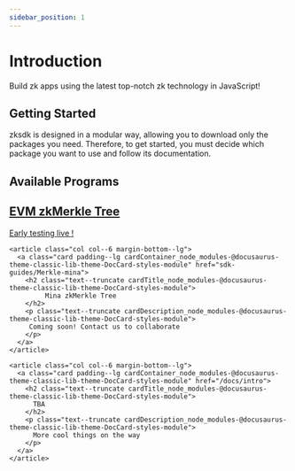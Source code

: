 ```yaml
---
sidebar_position: 1
---
```


# Introduction

Build zk apps using the latest top-notch zk technology in JavaScript!

## Getting Started

zksdk is designed in a modular way, allowing you to download only the packages you need. Therefore, to get started, you must decide which package you want to use and follow its documentation.

## Available Programs
<article class="margin-top--lg">
  <section class="row list_node_modules-@docusaurus-theme-classic-lib-theme-DocCategoryGeneratedIndexPage-styles-module">
    <article class="col col--6 margin-bottom--lg">
      <a class="card padding--lg cardContainer_node_modules-@docusaurus-theme-classic-lib-theme-DocCard-styles-module" href="sdk-guides/Merkle-EVM">
        <h2 class="text--truncate cardTitle_node_modules-@docusaurus-theme-classic-lib-theme-DocCard-styles-module">
          EVM zkMerkle Tree
        </h2>
        <p class="text--truncate cardDescription_node_modules-@docusaurus-theme-classic-lib-theme-DocCard-styles-module">
          Early testing live !
        </p>
      </a>
    </article>


    <article class="col col--6 margin-bottom--lg">
      <a class="card padding--lg cardContainer_node_modules-@docusaurus-theme-classic-lib-theme-DocCard-styles-module" href="sdk-guides/Merkle-mina">
        <h2 class="text--truncate cardTitle_node_modules-@docusaurus-theme-classic-lib-theme-DocCard-styles-module">
             Mina zkMerkle Tree
        </h2>
        <p class="text--truncate cardDescription_node_modules-@docusaurus-theme-classic-lib-theme-DocCard-styles-module">
         Coming soon! Contact us to collaborate
        </p>
      </a>
    </article>
    
    <article class="col col--6 margin-bottom--lg">
      <a class="card padding--lg cardContainer_node_modules-@docusaurus-theme-classic-lib-theme-DocCard-styles-module" href="/docs/intro">
        <h2 class="text--truncate cardTitle_node_modules-@docusaurus-theme-classic-lib-theme-DocCard-styles-module">
          TBA
        </h2>
        <p class="text--truncate cardDescription_node_modules-@docusaurus-theme-classic-lib-theme-DocCard-styles-module">
          More cool things on the way
        </p>
      </a>
    </article>
  </section>
</article>